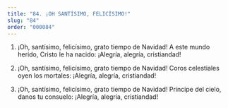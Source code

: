 ```yaml
---
title: "84. ¡OH SANTÍSIMO, FELICÍSIMO!"
slug: "84"
order: "000084"
---
```

1. ¡Oh, santísimo, felicísimo, grato tiempo de Navidad!
A este mundo herido, Cristo le ha nacido:
¡Alegría, alegría, cristiandad!

2.	¡Oh, santísimo, felicísimo, grato tiempo de Navidad!
Coros celestiales oyen los mortales:
¡Alegría, alegría, cristiandad!

3.	¡Oh, santísimo, felicísimo, grato tiempo de Navidad! Principe del cielo, danos tu
consuelo:
¡Alegría, alegría, cristiandad!
